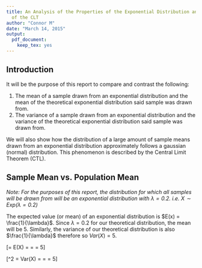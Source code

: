 ```yaml
---
title: An Analysis of the Properties of the Exponential Distribution and Demonstration
  of the CLT
author: "Connor M"
date: "March 14, 2015"
output:
  pdf_document:
    keep_tex: yes
---
```


## Introduction  

It will be the purpose of this report to compare and contrast the following:  

1. The mean of a sample drawn from an exponential distribution and the mean of the theoretical exponential distribution said sample was drawn from.  
2. The variance of a sample drawn from an exponential distribution and the variance of the theoretical exponential distribution said sample was drawn from.  

We will also show how the distribution of a large amount of sample means drawn from an exponential distribution approximately follows a gaussian (normal) distribution. This phenomenon is described by the Central Limit Theorem (CTL).  

## Sample Mean vs. Population Mean
*Note: For the purposes of this report, the distribution for which all samples will be drawn from will be an exponential distribution with $\lambda = 0.2$. i.e. $X \sim Exp(\lambda = 0.2)$*

The expected value (or mean) of an exponential distribution is $E(x) = \frac{1}{\lambda}$. Since $\lambda = 0.2$ for our theoretical distribution, the mean will be 5. Similarly, the variance of our theoretical distribution is also $\frac{1}{\lambda}$ therefore so $Var(X) = 5$.  
  
\[\mu = E(X) = \frac{1}{\lambda} = \frac{1}{0.2} = 5\]  

\[\sigma^2 = Var(X) = \frac{1}{\lambda} = \frac{1}{0.2} = 5\]  




